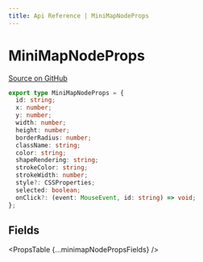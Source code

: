 ```yaml
---
title: Api Reference | MiniMapNodeProps
---
```



# MiniMapNodeProps

[Source on GitHub](https://github.com/wbkd/react-flow/blob/78169c992bf95a5dbc9bccbdc2a07725a307e2c3/packages/react/src/additional-components/MiniMap/types.ts/#L37)

```ts
export type MiniMapNodeProps = {
  id: string;
  x: number;
  y: number;
  width: number;
  height: number;
  borderRadius: number;
  className: string;
  color: string;
  shapeRendering: string;
  strokeColor: string;
  strokeWidth: number;
  style?: CSSProperties;
  selected: boolean;
  onClick?: (event: MouseEvent, id: string) => void;
};
```

## Fields

<PropsTable {...minimapNodePropsFields} />
